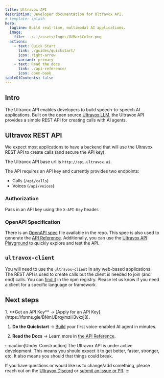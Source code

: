 ```yaml
---
title: Ultravox API
description: Developer documentation for Ultravox API.
# template: splash
hero:
  tagline: Build real-time, multimodal AI applications.
  image:
    file: ../../assets/logos/UVMarkColor.png
  actions:
    - text: Quick Start
      link: ./guides/quickstart/
      icon: right-arrow
      variant: primary
    - text: Read the docs
      link: ./api-reference/
      icon: open-book
tableOfContents: false
---
```


## Intro
The Ultravox API enables developers to build speech-to-speech AI applications. Built on the open source [Ultravox LLM](https://github.com/fixie-ai/ultravox), the Ultravox API provides a simple REST API for creating calls with AI agents.


## Ultravox REST API
We expect most applications to have a backend that will use the Ultravox REST API to create calls (and secure the API key).

The Ultravox API base url is `http://api.ultravox.ai`.

The API requires an API key and currently provides two endpoints:
* Calls (`/api/calls`)
* Voices (`/api/voices`)

### Authorization
Pass in an API key using the `X-API-Key` header.

### OpenAPI Specification
There is an [OpenAPI spec](https://github.com/fixie-ai/ultradox/blob/main/docs/src/content/schemas/ultravox.yml) file available in the repo. This spec is also used to generate the [API Reference](./api-reference/). Additionally, you can use the [Ultravox API Playground](https://api.ultravox.ai/api/schema/swagger-ui/) to quickly explore and test the API.

## `ultravox-client`
You will need to use the `ultravox-client` in any web-based applications. The REST API is used to create calls but the client is needed to join (and end) calls. You can [find it](https://www.npmjs.com/package/ultravox-client) in the npm registry. Please let us know if you need a client for a specific language or framework.

## Next steps

<Steps>
1. **Get an API Key** → [Apply for an API Key](https://forms.gle/BNmUBrqymzH3vkxj8).

1. **Do the Quickstart** → [Build](./guides/quickstart/) your first voice-enabled AI agent in minutes.

1. **Read the Docs** → Learn more in [the API Reference](./api-reference).
</Steps>

:::caution[Under Construction]
The Ultravox API is under active development. This means you should expect it to get better, faster, stronger, etc. It also means you should that things could break.

If you have questions or would like us to change/add something, please reach out on the [Ultravox Discord](https://discord.gg/Qw6KHxv8YB) or [submit an issue or PR](https://github.com/fixie-ai/ultravox).
:::